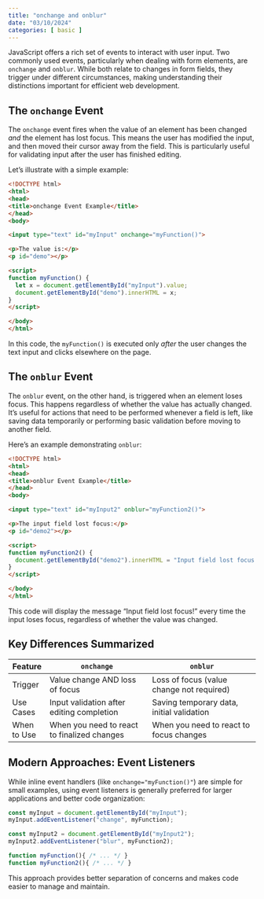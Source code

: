 ```yaml
---
title: "onchange and onblur"
date: "03/10/2024"
categories: [ basic ]
---
```


JavaScript offers a rich set of events to interact with user input.  Two commonly used events, particularly when dealing with form elements, are `onchange` and `onblur`. While both relate to changes in form fields, they trigger under different circumstances, making understanding their distinctions important for efficient web development.


## The `onchange` Event

The `onchange` event fires when the value of an element has been changed *and* the element has lost focus. This means the user has modified the input, and then moved their cursor away from the field.  This is particularly useful for validating input after the user has finished editing.

Let's illustrate with a simple example:

```html
<!DOCTYPE html>
<html>
<head>
<title>onchange Event Example</title>
</head>
<body>

<input type="text" id="myInput" onchange="myFunction()">

<p>The value is:</p>
<p id="demo"></p>

<script>
function myFunction() {
  let x = document.getElementById("myInput").value;
  document.getElementById("demo").innerHTML = x;
}
</script>

</body>
</html>
```

In this code, the `myFunction()` is executed only *after* the user changes the text input and clicks elsewhere on the page.


## The `onblur` Event

The `onblur` event, on the other hand, is triggered when an element loses focus. This happens regardless of whether the value has actually changed.  It's useful for actions that need to be performed whenever a field is left, like saving data temporarily or performing basic validation before moving to another field.

Here's an example demonstrating `onblur`:

```html
<!DOCTYPE html>
<html>
<head>
<title>onblur Event Example</title>
</head>
<body>

<input type="text" id="myInput2" onblur="myFunction2()">

<p>The input field lost focus:</p>
<p id="demo2"></p>

<script>
function myFunction2() {
  document.getElementById("demo2").innerHTML = "Input field lost focus!";
}
</script>

</body>
</html>
```

This code will display the message "Input field lost focus!" every time the input loses focus, regardless of whether the value was changed.


## Key Differences Summarized

| Feature       | `onchange`                               | `onblur`                                   |
|---------------|-------------------------------------------|---------------------------------------------|
| Trigger       | Value change AND loss of focus           | Loss of focus (value change not required) |
| Use Cases     | Input validation after editing completion | Saving temporary data, initial validation |
| When to Use   | When you need to react to finalized changes| When you need to react to focus changes     |


##  Modern Approaches: Event Listeners

While inline event handlers (like `onchange="myFunction()"`) are simple for small examples, using event listeners is generally preferred for larger applications and better code organization:

```javascript
const myInput = document.getElementById("myInput");
myInput.addEventListener("change", myFunction);

const myInput2 = document.getElementById("myInput2");
myInput2.addEventListener("blur", myFunction2);

function myFunction(){ /* ... */ }
function myFunction2(){ /* ... */ }
```

This approach provides better separation of concerns and makes code easier to manage and maintain.

